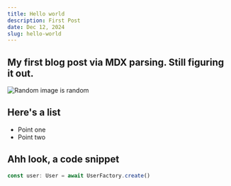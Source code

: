 ---
title: Hello world
description: First Post
date: Dec 12, 2024
slug: hello-world
---


## My first blog post via MDX parsing. Still figuring it out.

<Image src="/images/blog/star.gif" alt="Random image is random" width={600} height={400} />

## Here's a list
 - Point one
 - Point two

## Ahh look, a code snippet

```ts 
const user: User = await UserFactory.create()
```